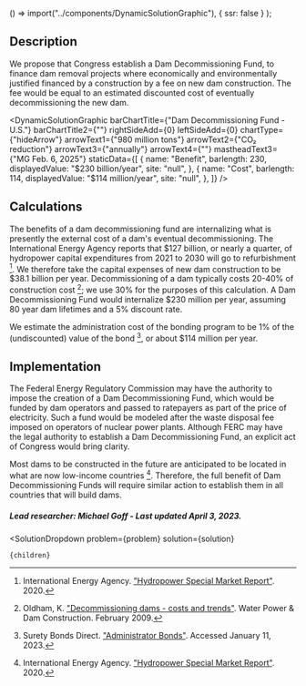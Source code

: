 

  () => import("../components/DynamicSolutionGraphic"),
  { ssr: false }
);


## Description

We propose that Congress establish a Dam Decommissioning Fund, to finance dam removal projects where economically and environmentally justified financed by a construction by a fee on new dam construction. The fee would be equal to an estimated discounted cost of eventually decommissioning the new dam.

<DynamicSolutionGraphic
  barChartTitle={"Dam Decommissioning Fund - U.S."}
  barChartTitle2={""}
  rightSideAdd={0}
  leftSideAdd={0}
  chartType={"hideArrow"}
  arrowText1={"980 million tons"}
  arrowText2={"CO₂ reduction"}
  arrowText3={"annually"}
  arrowText4={""}
  mastheadText3={"MG Feb. 6, 2025"}
  staticData={[
    {
      name: "Benefit",
      barlength: 230,
      displayedValue: "$230 billion/year",
      site: "null",
    },
    {
      name: "Cost",
      barlength: 114,
      displayedValue: "$114 million/year",
      site: "null",
    },
  ]}
/>


## Calculations

The benefits of a dam decommissioning fund are internalizing what is presently the external cost of a dam's eventual decommissioning. The International Energy Agency reports that $127 billion, or nearly a quarter, of hydropower capital expenditures from 2021 to 2030 will go to refurbishment [^"1"]. We therefore take the capital expenses of new dam construction to be $38.1 billion per year. Decommissioning of a dam typically costs 20-40% of construction cost [^"2"]; we use 30% for the purposes of this calculation. A Dam Decommissioning Fund would internalize $230 million per year, assuming 80 year dam lifetimes and a 5% discount rate.

We estimate the administration cost of the bonding program to be 1% of the (undiscounted) value of the bond [^"3"], or about $114 million per year.

## Implementation

The Federal Energy Regulatory Commission may have the authority to impose the creation of a Dam Decommissioning Fund, which would be funded by dam operators and passed to ratepayers as part of the price of electricity. Such a fund would be modeled after the waste disposal fee imposed on operators of nuclear power plants. Although FERC may have the legal authority to establish a Dam Decommissioning Fund, an explicit act of Congress would bring clarity.

Most dams to be constructed in the future are anticipated to be located in what are now low-income countries [^"1"]. Therefore, the full benefit of Dam Decommissioning Funds will require similar action to establish them in all countries that will build dams.

##### Lead researcher: Michael Goff - Last updated April 3, 2023.

[^"1"]: International Energy Agency. ["Hydropower Special Market Report"](https://www.iea.org/reports/hydropower-special-market-report/executive-summary). 2020.

[^"2"]: Oldham, K. ["Decommissioning dams - costs and trends"](https://www.waterpowermagazine.com/features/featuredecommissioning-dams-costs-and-trends/). Water Power & Dam Construction. February 2009.

[^"3"]: Surety Bonds Direct. ["Administrator Bonds"](https://www.suretybondsdirect.com/surety-bond/administrator-bond). Accessed January 11, 2023.

[^"4"]: Marquez C.M. ["Federal Power Act Limitations on FERC Dam Decommissioning Authority: Shielding Preexisting Licensees and Revisiting Trust Funds to Protect the Public Interest"](https://www.colorado.edu/law/sites/default/files/CNREELR-V27-I2-Marquez.pdf). Colorado Natural Resources, Energy, and Environmental Law Review 27: 157. 2016.

  <SolutionDropdown 
    problem={problem} 
    solution={solution}
  >
    {children}
  </SolutionDropdown>